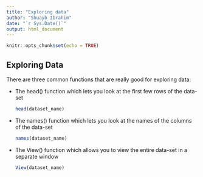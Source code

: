 ```yaml
---
title: "Exploring data"
author: "Shuayb Ibrahim"
date: "`r Sys.Date()`"
output: html_document
---
```


```r
knitr::opts_chunk$set(echo = TRUE)
```

## Exploring Data

There are three common functions that are really good for exploring data:

-   The head() function which lets you look at the first few rows of the data-set

    ```r
    head(dataset_name)
    ```

-   The names() function which lets you look at the names of the columns of the data-set

    ```r
    names(dataset_name)
    ```

-   The View() function which allows you to view the entire data-set in a separate window

    ```r
    View(dataset_name)
    ```

